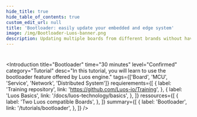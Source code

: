 ```yaml
---
hide_title: true
hide_table_of_contents: true
custom_edit_url: null
title: 'Bootloader: easily update your embedded and edge system'
image: /img/Bootloader-Luos-banner.png
description: Updating multiple boards from different brands without having to be physically connected to each one can help an embedded developer.
---
```



#

<Introduction
  title="Bootloader"
  time="30 minutes"
  level="Confirmed"
  category="Tutorial"
  desc="In this tutorial, you will learn to use the bootloader feature offered by Luos engine."
  tags={['Board', 'MCU', 'Service', 'Network', 'Distributed System']}
  requierements={[
    {
      label: 'Training repository',
      link: 'https://github.com/Luos-io/Training',
    },
    {
      label: 'Luos Basics',
      link: '/docs/luos-technology/basics',
    },
  ]}
  ressources={[
    {
      label: 'Two Luos compatible Boards',
    },
  ]}
  summary={[
    {
      label: 'Bootloader',
      link: '/tutorials/bootloader',
    },
  ]}
/>
